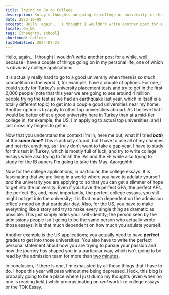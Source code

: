 ```yaml
---
title: Trying to Go to College
description: Kutay's thoughts on going to college or university in the UK and US as an international student.
date: 2023-10-08
excerpt: Hello, again... I thought I wouldn't write another post for a while, well, because I have a couple of things going on in my personal life, one of which is obviously college applications.
locale: en_UK
tags: [thoughts, school]
shortened: college
lastModified: 2024-07-21
---
```

Hello, again... I thought I wouldn't write another post for a while, well, because I have a couple of things going on in my personal life, one of which is obviously college applications.

It is actually really hard to go to a good university when there is _so much_ competition in the world. I, for example, have a couple of options. For one, I could study for [Turkey's university placement tests](https://en.wikipedia.org/wiki/Student_Selection_and_Placement_System) and try to get in the first 2,000 people (note that this year we are going to see around 4 million people trying the test as we had an earthquake last year, which in itself is a totally different topic) to get into a couple good universities near my home. Another option is to apply to other top universities abroad. As I believe that I would be better off at a good university here in Turkey than at a mid-tier college in, for example, the US, I'm applying to actual top universities, and I just cross my fingers to get in.

Now that you understand the context I'm in, here me out, what if I tried _**both**_ at the **_same time?_** This is actually stupid, but I have to use all of my chances and not risk anything, as I truly don't want to take a gap year. I have to study for this test in Turkey, which is mostly full of luck, and try to write college essays while also trying to finish the IAs and the EE while also trying to study for the IB papers I'm going to take this May. Aaargghhh.

Now for the college applications, in particular, the college essays. It is fascinating that we are living in a world where you have to adulate yourself _and_ the university you are applying to so that you can get a slimmer of hope to get into the university. Even if you have the perfect GPA, the perfect APs, the perfect IBs, and, most importantly, the perfect college essays, you still might not get into the university; it is that much dependent on the admission office's mood on that particular day. Also, for the US, you have to make everything like a story and try to make every single thing as dramatic as possible. This just simply hides your self-identity; the person seen by the admissions people isn't going to be the same person who actually wrote those essays; it is that much dependent on how much you adulate yourself.

Another example is the UK applications; you actually need to have **perfect** grades to get into those universities. You also have to write the perfect personal statement about how you are trying to pursue your passion and how the journey has shaped you in a particular way, which isn't going to be read by the admission team for more than [two minutes](https://www.theguardian.com/education/2023/jun/15/uk-university-staff-only-read-students-personal-statements-for-two-minutes).

In conclusion, if there is one, I'm exhausted by all those things that I have to do. I hope this year will pass without me being depressed. Heck, this blog is probably going to be a place where I just dump my thoughts (even when no one is reading kekL) while procrastinating on _real_ work like college essays or the TOK Essay.